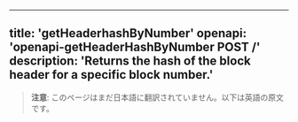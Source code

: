 <!-- AUTO-GENERATED-CONTENT:START (ENGLISH-COPY) -->
---
title: 'getHeaderhashByNumber'
openapi: 'openapi-getHeaderHashByNumber POST /'
description: 'Returns the hash of the block header for a specific block number.'
---

> **注意**: このページはまだ日本語に翻訳されていません。以下は英語の原文です。
